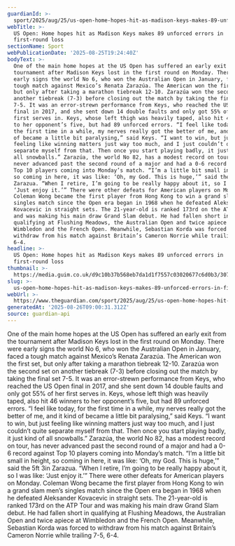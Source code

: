 ```yaml
---
guardianId: >-
  sport/2025/aug/25/us-open-home-hopes-hit-as-madison-keys-makes-89-unforced-errors-in-first-round-loss
webTitle: >-
  US Open: Home hopes hit as Madison Keys makes 89 unforced errors in
  first-round loss
sectionName: Sport
webPublicationDate: '2025-08-25T19:24:40Z'
bodyText: >-
  One of the main home hopes at the US Open has suffered an early exit from the
  tournament after Madison Keys lost in the first round on Monday. There were
  early signs the world No 6, who won the Australian Open in January, faced a
  tough match against Mexico’s Renata Zarazúa. The American won the first set,
  but only after taking a marathon tiebreak 12-10. Zarazúa won the second set on
  another tiebreak (7-3) before closing out the match by taking the final set
  7-5. It was an error-strewn performance from Keys, who reached the US Open
  final in 2017, and she sent down 14 double faults and only got 55% of her
  first serves in. Keys, whose left thigh was heavily taped, also hit 46 winners
  to her opponent’s five, but had 89 unforced errors. “I feel like today, for
  the first time in a while, my nerves really got the better of me, and it kind
  of became a little bit paralysing,” said Keys. “I want to win, but just
  feeling like winning matters just way too much, and I just couldn’t quite
  separate myself from that. Then once you start playing badly, it just kind of
  all snowballs.” Zarazúa, the world No 82, has a modest record on tour, has
  never advanced past the second round of a major and had a 0-6 record against
  Top 10 players coming into Monday’s match. “I’m a little bit small in height,
  so coming in here, it was like: ‘Oh, my God. This is huge,’” said the 5ft 3in
  Zarazua. “When I retire, I’m going to be really happy about it, so I was like:
  ‘Just enjoy it.’” There were other defeats for American players on Monday.
  Coleman Wong became the first player from Hong Kong to win a grand slam men’s
  singles match since the Open era began in 1968 when he defeated Aleksander
  Kovacevic in straight sets. The 21-year-old is ranked 173rd on the ATP Tour
  and was making his main draw Grand Slam debut. He had fallen short in
  qualifying at Flushing Meadows, the Australian Open and twice apiece at
  Wimbledon and the French Open. Meanwhile, Sebastian Korda was forced to
  withdraw from his match against Britain’s Cameron Norrie while trailing 7-5,
  6-4.
headline: >-
  US Open: Home hopes hit as Madison Keys makes 89 unforced errors in
  first-round loss
thumbnail: >-
  https://media.guim.co.uk/d9c10b37b568eb7da1d1f7557c03020677c6d0b3/307_0_2280_1825/500.jpg
slug: >-
  us-open-home-hopes-hit-as-madison-keys-makes-89-unforced-errors-in-first-round-loss
webUrl: >-
  https://www.theguardian.com/sport/2025/aug/25/us-open-home-hopes-hit-as-madison-keys-makes-89-unforced-errors-in-first-round-loss
generatedAt: '2025-08-26T09:00:31.312Z'
source: guardian-api
---
```

One of the main home hopes at the US Open has suffered an early exit from the tournament after Madison Keys lost in the first round on Monday. There were early signs the world No 6, who won the Australian Open in January, faced a tough match against Mexico’s Renata Zarazúa. The American won the first set, but only after taking a marathon tiebreak 12-10. Zarazúa won the second set on another tiebreak (7-3) before closing out the match by taking the final set 7-5. It was an error-strewn performance from Keys, who reached the US Open final in 2017, and she sent down 14 double faults and only got 55% of her first serves in. Keys, whose left thigh was heavily taped, also hit 46 winners to her opponent’s five, but had 89 unforced errors. “I feel like today, for the first time in a while, my nerves really got the better of me, and it kind of became a little bit paralysing,” said Keys. “I want to win, but just feeling like winning matters just way too much, and I just couldn’t quite separate myself from that. Then once you start playing badly, it just kind of all snowballs.” Zarazúa, the world No 82, has a modest record on tour, has never advanced past the second round of a major and had a 0-6 record against Top 10 players coming into Monday’s match. “I’m a little bit small in height, so coming in here, it was like: ‘Oh, my God. This is huge,’” said the 5ft 3in Zarazua. “When I retire, I’m going to be really happy about it, so I was like: ‘Just enjoy it.’” There were other defeats for American players on Monday. Coleman Wong became the first player from Hong Kong to win a grand slam men’s singles match since the Open era began in 1968 when he defeated Aleksander Kovacevic in straight sets. The 21-year-old is ranked 173rd on the ATP Tour and was making his main draw Grand Slam debut. He had fallen short in qualifying at Flushing Meadows, the Australian Open and twice apiece at Wimbledon and the French Open. Meanwhile, Sebastian Korda was forced to withdraw from his match against Britain’s Cameron Norrie while trailing 7-5, 6-4.
